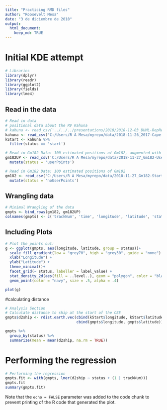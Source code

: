```yaml
---
title: "Practicing RMD files"
author: "Roosevelt Mesa"
date: "3 de diciembre de 2018"
output: 
  html_document:
    keep_md: TRUE
---
```

# Initial KDE attempt

```r
# Libraries
library(dplyr)
library(readr)
library(ggplot2)
library(fields)
library(lme4)
```


## Read in the data
```r

# Read in data
# positional data about the RV Kahuna
# kahuna <- read_csv('../../../presentations/2018/2018-12-03_DUML-RepResearch/data/2018-11-26_2017-Cape-Hatteras-BRS-kahuna-CEE.csv') 
kahuna <- read_csv('C:/Users/R A Mesa/myrepo/data/2018-11-26_2017-Cape-Hatteras-BRS-kahuna-CEE.csv')
kStart <- kahuna %>% 
  filter(status == 'start')

# Read in Gm182 Data: 100 estimated positions of Gm182, augmented with focal follow data
gm182UP <- read_csv('C:/Users/R A Mesa/myrepo/data/2018-11-27_Gm182-UserPoints-Start-CEE-Locations-Kahuna.csv') %>% 
  mutate(status = 'userPoints')

# Read in Gm182 Data: 100 estimated positions of Gm182
gm182 <- read_csv('C:/Users/R A Mesa/myrepo/data/2018-11-27_Gm182-Start-CEE-Locations-Kahuna.csv') %>% 
  mutate(status = 'noUserPoints')
```

## Wrangling data
```r
# Minimal Wrangling of the data
gmpts <- bind_rows(gm182, gm182UP)
colnames(gmpts) <- c('trackNum', 'time', 'longitude', 'latitude', 'status')

```


## Including Plots

```r

# Plot the points out:
g <- ggplot(gmpts, aes(longitude, latitude, group = status))+
  scale_fill_gradient(low = "grey70", high = "grey30", guide = "none") +
  xlab("Longitude") +
  ylab("Latitude") +
  theme_minimal()+
  facet_grid(~ status, labeller = label_value) +
  stat_density_2d(aes(fill = ..level..), geom = "polygon", color = "black", size = 0.2, alpha = 0.5) +
  geom_point(color = "navy", size = .5, alpha = .4)

plot(g)
```


#calculating distance
```r
# Analysis Section
# Calculate distance to ship at the start of the CEE
gmpts$d2ship <- rdist.earth.vec(cbind(kStart$longitude, kStart$latitude), 
                                cbind(gmpts$longitude, gmpts$latitude))

gmpts %>% 
  group_by(status) %>% 
  summarize(mean = mean(d2ship, na.rm = TRUE))
```

# Performing the regression
```r
# Performing the regression
gmpts.fit <- with(gmpts, lmer(d2ship ~ status + (1 | trackNum)))
gmpts.fit
summary(gmpts.fit)
```


Note that the `echo = FALSE` parameter was added to the code chunk to prevent printing of the R code that generated the plot.
